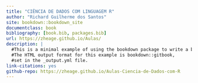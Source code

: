 ```yaml
--- 
title: "CIÊNCIA DE DADOS COM LINGUAGEM R"
author: "Richard Guilherme dos Santos"
site: bookdown::bookdown_site
documentclass: book
bibliography: [book.bib, packages.bib]
url: https://zheage.github.io/Aulas/
description: |
  #This is a minimal example of using the bookdown package to write a book.
  #The HTML output format for this example is bookdown::gitbook,
  #set in the _output.yml file.
link-citations: yes
github-repo: https://zheage.github.io/Aulas-Ciencia-de-Dados-com-R
---
```


